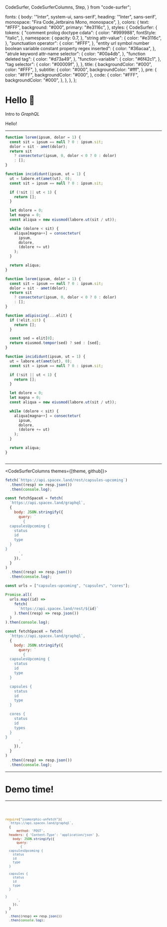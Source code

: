   CodeSurfer,
  CodeSurferColumns,
  Step,
} from "code-surfer";

  fonts: {
    body: '"Inter", system-ui, sans-serif',
    heading: '"Inter", sans-serif',
    monospace: "Fira Code,Jetbrains Mono, monospace",
  },
  colors: {
    text: "#FFF",
    background: "#000",
    primary: "#e3116c",
  },
  styles: {
    CodeSurfer: {
      tokens: {
        "comment prolog doctype cdata": {
          color: "#999988",
          fontStyle: "italic",
        },
        namespace: {
          opacity: 0.7,
        },
        "string attr-value": {
          color: "#e3116c",
        },
        "punctuation operator": {
          color: "#FFF",
        },
        "entity url symbol number boolean variable constant property regex inserted": {
          color: "#36acaa",
        },
        "atrule keyword attr-name selector": {
          color: "#00a4db",
        },
        "function deleted tag": {
          color: "#d73a49",
        },
        "function-variable": {
          color: "#6f42c1",
        },
        "tag selector": {
          color: "#00009f",
        },
      },
      title: {
        backgroundColor: "#000",
        color: "#FFF",
      },
      subtitle: {
        color: "#000",
        backgroundColor: "#fff",
      },
      pre: {
        color: "#FFF",
        backgroundColor: "#000",
      },
      code: {
        color: "#FFF",
        backgroundColor: "#000",
      },
    },
  },
};

# Hello 👋

Intro to *GraphQL*

<Notes>
  Hello!
</Notes>

---

<CodeSurfer theme={theme}>

```js title="This is a title" subtitle="and this a subtitle"
function lorem(ipsum, dolor = 1) {
  const sit = ipsum == null ? 0 : ipsum.sit;
  dolor = sit - amet(dolor);
  return sit
    ? consectetur(ipsum, 0, dolor < 0 ? 0 : dolor)
    : [];
}

function incididunt(ipsum, ut = 1) {
  ut = labore.et(amet(ut), 0);
  const sit = ipsum == null ? 0 : ipsum.sit;

  if (!sit || ut < 1) {
    return [];
  }

  let dolore = 0;
  let magna = 0;
  const aliqua = new eiusmod(labore.ut(sit / ut));

  while (dolore < sit) {
    aliqua[magna++] = consectetur(
      ipsum,
      dolore,
      (dolore += ut)
    );
  }

  return aliqua;
}
```

```js
function lorem(ipsum, dolor = 1) {
  const sit = ipsum == null ? 0 : ipsum.sit;
  dolor = sit - amet(dolor);
  return sit
    ? consectetur(ipsum, 0, dolor < 0 ? 0 : dolor)
    : [];
}

function adipiscing(...elit) {
  if (!elit.sit) {
    return [];
  }

  const sed = elit[0];
  return eiusmod.tempor(sed) ? sed : [sed];
}

function incididunt(ipsum, ut = 1) {
  ut = labore.et(amet(ut), 0);
  const sit = ipsum == null ? 0 : ipsum.sit;

  if (!sit || ut < 1) {
    return [];
  }

  let dolore = 0;
  let magna = 0;
  const aliqua = new eiusmod(labore.ut(sit / ut));

  while (dolore < sit) {
    aliqua[magna++] = consectetur(
      ipsum,
      dolore,
      (dolore += ut)
    );
  }

  return aliqua;
}
```

```diff 1[10:14],2[15:19],3[22:27],10:12

```

</CodeSurfer>

---

<CodeSurferColumns themes={[theme, github]}>

<Step>

```js
fetch(`https://api.spacex.land/rest/capsules-upcoming`)
  .then((resp) => resp.json())
  .then(console.log);
```

```js
const fetchSpaceX = fetch(
  `https://api.spacex.land/graphql`,
  {
    body: JSON.stringify({
      query: `
        {
  capsulesUpcoming {
    status
    id
    type
  }
}
      `,
    }),
  }
)
  .then((resp) => resp.json())
  .then(console.log);
```

</Step>

<Step>

```js
const urls = ["capsules-upcoming", "capsules", "cores"];

Promise.all(
  urls.map((id) =>
    fetch(
      `https://api.spacex.land/rest/${id}`
    ).then((resp) => resp.json())
  )
).then(console.log);
```

```js
const fetchSpaceX = fetch(
  `https://api.spacex.land/graphql`,
  {
    body: JSON.stringify({
      query: `
        {
  capsulesUpcoming {
    status
    id
    type
  }

  capsules {
    status
    id
    type
  }

  cores {
    status
    id
    types
  }
}
      `,
    }),
  }
)
  .then((resp) => resp.json())
  .then(console.log);
```

</Step>

</CodeSurferColumns>

---

# Demo time!

---


<Code>

```js
require("isomorphic-unfetch")(
  `https://api.spacex.land/graphql`,
  {
      method: 'POST',
  headers: { 'Content-Type': 'application/json' },
    body: JSON.stringify({
      query: `
        {
  capsulesUpcoming {
    status
    id
    type
  }

  capsules {
    status
    id
    type
  }

}
      `,
    }),
  }
)
  .then((resp) => resp.json())
  .then(console.log);
```

</Code>